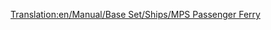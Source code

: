 [[Translation:en/Manual/Base Set/Ships/MPS Passenger Ferry]]

{{en/Manual/Base Set/Ships/Ships|Image=[[File:en/Manual/Base Set/Ships/Ferry.png|MPS Passenger Ferry]]
|Name=MPS Passenger Ferry
|Cost=£18,279 ($36,558)
|Speed=32 km/h (20 mph)
|Annual=£1,476 ($2,952)
|Designed=1926 	
|Lifespan=30
|Capacity=100 Passengers
|Description=The MPS passenger ferry is a slow speed passenger ferry designed for port to port access over long distances
|Real-life=Fictional. MPS is simply an acronym for Microprose, Transport Tycoon's original publisher.
}}
